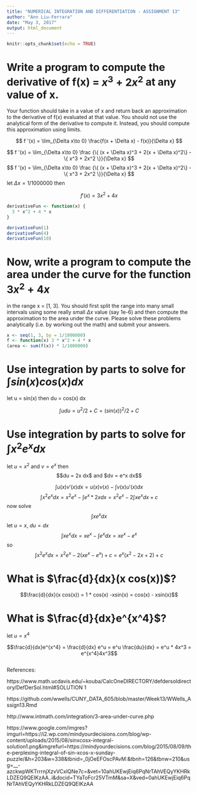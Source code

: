 ---
title: "NUMERICAL INTEGRATION AND DIFFERENTIATION - ASSIGNMENT 13"
author: "Ann Liu-Ferrara"
date: "May 3, 2017"
output: html_document
---

```{r setup, include=FALSE}
knitr::opts_chunk$set(echo = TRUE)
```

# Write a program to compute the derivative of f(x) = $x^3 + 2x^2$ at any value of x.

Your function should take in a value of x and return back an approximation to the derivative of f(x) evaluated at that value. You should not use the analytical form of the derivative to compute it. Instead, you should compute this approximation using limits.

  $$ f '(x) = \lim_{\Delta x\to 0} \frac{f(x + \Delta x) - f(x)}{\Delta x} $$
  
  
$$ f '(x) = \lim_{\Delta x\to 0} \frac {\{ (x + \Delta x)^3 + 2(x + \Delta x)^2\} - \{ x^3 + 2x^2 \}}{\Delta x} $$
  $$ f '(x) = \lim_{\Delta x\to 0} \frac {\{ (x + \Delta x)^3 + 2(x + \Delta x)^2\} - \{ x^3 + 2x^2 \}}{\Delta x} $$
  let $\Delta x = 1/1000000$ then
  
   $$ f '(x) = 3x^2 + 4x$$
```{r echo = TRUE}
derivativeFun <- function(x) {
  3 * x^2 + 4 * x
}

derivativeFun(1)
derivativeFun(4)
derivativeFun(10)
```

# Now, write a program to compute the area under the curve for the function $3x^2+4x$

in the range x = [1, 3]. You should first split the range into many small intervals using some really small $\Delta x$ value (say 1e-6) and then compute the approximation to the area under the curve. Please solve these problems analytically (i.e. by working out the math) and submit your
answers.

```{r echo = TRUE}
x <- seq(1, 3, by = 1/1000000)
f <- function(x) 3 * x^2 + 4 * x
(area <- sum(f(x)) * 1/1000000)

```

# Use integration by parts to solve for $\int sin(x)cos(x) dx$

let u = sin(x) then du = cos(x) dx

$$\int u du = u^2/2 + C = (sin(x))^2/2 + C$$

# Use integration by parts to solve for $\int x^2e^x dx$

let $u = x^2$ and $v = e^x$ then $$du = 2x dx$ and $dv = e^x dx$$

$$\int u(x)v'(x)dx = u(x)v(x) - \int v(x)u'(x)dx$$
$$\int x^2e^x dx = x^2e^x - \int e^x * 2x dx = x^2e^x - 2\int xe^x dx + c$$
now solve $$\int xe^x dx$$
let $u = x$, $du = dx$
$$\int xe^x dx = xe^x - \int e^x dx = xe^x - e^x$$
so $$\int x^2e^x dx = x^2e^x - 2(xe^x - e^x) + c = e^x(x^2 - 2x + 2) + c$$


# What is $\frac{d}{dx}(x cos(x))$?

$$\frac{d}{dx}(x cos(x)) = 1 * cos(x) -xsin(x) = cos(x) - xsin(x)$$

# What is $\frac{d}{dx}e^{x^4}$?

let $u = x^4$

$$\frac{d}{dx}e^{x^4} = \frac{d}{dx} e^u = e^u \frac{du}{dx} = e^u * 4x^3 = e^{x^4}4x^3$$


```{r echo=TRUE}

```

References:

https://www.math.ucdavis.edu/~kouba/CalcOneDIRECTORY/defdersoldirectory/DefDerSol.html#SOLUTION 1

https://github.com/wwells/CUNY_DATA_605/blob/master/Week13/WWells_Assign13.Rmd

http://www.intmath.com/integration/3-area-under-curve.php 

https://www.google.com/imgres?imgurl=https://i2.wp.com/mindyourdecisions.com/blog/wp-content/uploads/2015/08/sinxcosx-integral-solution1.png&imgrefurl=https://mindyourdecisions.com/blog/2015/08/09/the-perplexing-integral-of-sin-xcos-x-sunday-puzzle/&h=203&w=338&tbnid=_0jOeEFOscPAvM:&tbnh=126&tbnw=210&usg=__-azckwpWKTrrrnjXzvVCxlQNe7c=&vet=10ahUKEwjEiq6PqNrTAhVEQyYKHRkLDZEQ9QEIKzAA..i&docid=TYaToFcr25VTmM&sa=X&ved=0ahUKEwjEiq6PqNrTAhVEQyYKHRkLDZEQ9QEIKzAA